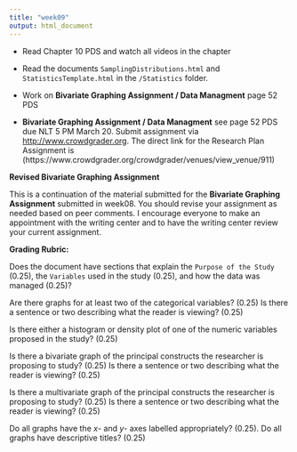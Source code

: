 ```yaml
---
title: "week09"
output: html_document
---
```


* Read Chapter 10 PDS and watch all videos in the chapter
* Read the documents `SamplingDistributions.html` and `StatisticsTemplate.html` in the `/Statistics` folder.

 
* Work on **Bivariate Graphing Assignment / Data Managment** page 52 PDS
* **Bivariate Graphing Assignment / Data Managment** see page 52 PDS due NLT 5 PM March 20.  Submit assignment
via [http://www.crowdgrader.org](http://www.crowdgrader.org).  The direct link for the Research Plan Assignment is (https://www.crowdgrader.org/crowdgrader/venues/view_venue/911)

**Revised Bivariate Graphing Assignment** 

This is a continuation of the material submitted for the **Bivariate Graphing Assignment** submitted in week08.  You should revise your assignment as needed based on peer comments.  I encourage everyone to make an appointment with the writing center and to have the writing center review your current assignment.

**Grading Rubric:**

Does the document have sections that explain the `Purpose of the Study` (0.25), the `Variables` used in the study (0.25), and how the data was managed (0.25)? 

Are there graphs for at least two of the categorical variables? (0.25) Is there a sentence or two describing what the reader is viewing? (0.25)  

Is there either a histogram or density plot of one of the numeric variables proposed in the study? (0.25)

Is there a bivariate graph of the principal constructs the researcher is proposing to study? (0.25)  Is there a sentence or two describing what the reader is viewing? (0.25)

Is there a multivariate graph of the principal constructs the researcher is proposing to study? (0.25) Is there a sentence or two describing what the reader is viewing? (0.25)

Do all graphs have the $x$- and $y$- axes labelled appropriately? (0.25). Do all graphs have descriptive titles? (0.25)
